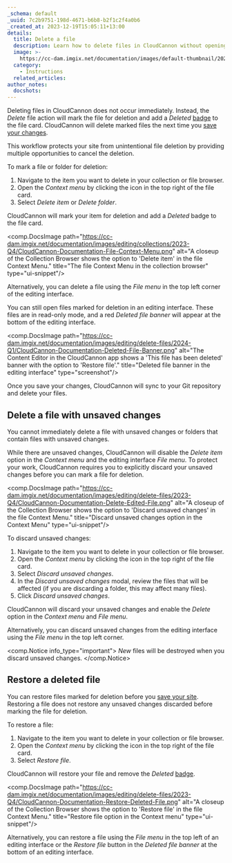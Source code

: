 ```yaml
---
_schema: default
_uuid: 7c2b9751-198d-4671-b6b8-b2f1c2f4a0b6
_created_at: 2023-12-19T15:05:11+13:00
details:
  title: Delete a file
  description: Learn how to delete files in CloudCannon without opening your Git repository.
  image: >-
    https://cc-dam.imgix.net/documentation/images/default-thumbnail/2023-Q4/CloudCannon-Documentation-Thumbnail.png
  category:
    - Instructions
  related_articles:
author_notes:
  docshots:
---
```

Deleting files in CloudCannon does not occur immediately. Instead, the *Delete* file action will mark the file for deletion and add a *Deleted* [badge](/documentation/articles/edit-your-files/#file-badges) to the file card. CloudCannon will delete marked files the next time you [save your changes](/documentation/articles/save-your-changes/).

This workflow protects your site from unintentional file deletion by providing multiple opportunities to cancel the deletion.

To mark a file or folder for deletion:

1. Navigate to the item you want to delete in your collection or file browser.
2. Open the *Context menu* by clicking the icon in the top right of the file card.
3. Select *Delete item* or *Delete folder*.

CloudCannon will mark your item for deletion and add a *Deleted* badge to the file card.

<comp.DocsImage path="https://cc-dam.imgix.net/documentation/images/editing/collections/2023-Q4/CloudCannon-Documentation-File-Context-Menu.png" alt="A closeup of the Collection Browser shows the option to 'Delete item' in the file Context Menu." title="The file Context Menu in the collection browser" type="ui-snippet"/>

Alternatively, you can delete a file using the *File menu* in the top left corner of the editing interface.

You can still open files marked for deletion in an editing interface. These files are in read-only mode, and a red *Deleted file banner* will appear at the bottom of the editing interface.

<comp.DocsImage path="https://cc-dam.imgix.net/documentation/images/editing/delete-files/2024-Q1/CloudCannon-Documentation-Deleted-File-Banner.png" alt="The Content Editor in the CloudCannon app shows a 'This file has been deleted' banner with the option to 'Restore file'." title="Deleted file banner in the editing interface" type="screenshot"/>

Once you save your changes, CloudCannon will sync to your Git repository and delete your files.

## Delete a file with unsaved changes

You cannot immediately delete a file with unsaved changes or folders that contain files with unsaved changes.

While there are unsaved changes, CloudCannon will disable the *Delete item* option in the *Context menu* and the editing interface *File menu*. To protect your work, CloudCannon requires you to explicitly discard your unsaved changes before you can mark a file for deletion.

<comp.DocsImage path="https://cc-dam.imgix.net/documentation/images/editing/delete-files/2023-Q4/CloudCannon-Documentation-Delete-Edited-File.png" alt="A closeup of the Collection Browser shows the option to 'Discard unsaved changes' in the file Context Menu." title="Discard unsaved changes option in the Context Menu" type="ui-snippet"/>

To discard unsaved changes:

1. Navigate to the item you want to delete in your collection or file browser.
2. Open the *Context menu* by clicking the icon in the top right of the file card.
3. Select *Discard unsaved changes*.
4. In the *Discard unsaved changes* modal, review the files that will be affected (if you are discarding a folder, this may affect many files).
5. Click *Discard unsaved changes*.

CloudCannon will discard your unsaved changes and enable the *Delete* option in the *Context menu* and *File menu*.

Alternatively, you can discard unsaved changes from the editing interface using the *File menu* in the top left corner.

<comp.Notice info_type="important">
  *New* files will be destroyed when you discard unsaved changes.
</comp.Notice>

## Restore a deleted file

You can restore files marked for deletion before you [save your site](/documentation/articles/save-your-changes/). Restoring a file does not restore any unsaved changes discarded before marking the file for deletion.

To restore a file:

1. Navigate to the item you want to delete in your collection or file browser.
2. Open the *Context menu* by clicking the icon in the top right of the file card.
3. Select *Restore file*.

CloudCannon will restore your file and remove the *Deleted* [badge](/documentation/articles/edit-your-files/#file-badges).

<comp.DocsImage path="https://cc-dam.imgix.net/documentation/images/editing/delete-files/2023-Q4/CloudCannon-Documentation-Restore-Deleted-File.png" alt="A closeup of the Collection Browser shows the option to 'Restore file' in the file Context Menu." title="Restore file option in the Context menu" type="ui-snippet"/>

Alternatively, you can restore a file using the *File menu* in the top left of an editing interface or the *Restore file* button in the *Deleted file banner* at the bottom of an editing interface.